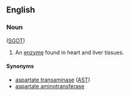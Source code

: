 ==English==

===Noun===
{{en-noun|head=[[serum]] [[glutamic]] [[oxaloacetic]] [[transaminase]]|-}} ([[SGOT]])

# {{context|enzyme}} An [[enzyme]] found in heart and liver tissues.

====Synonyms====
*[[aspartate transaminase]] ([[AST]])
*[[aspartate aminotransferase]]